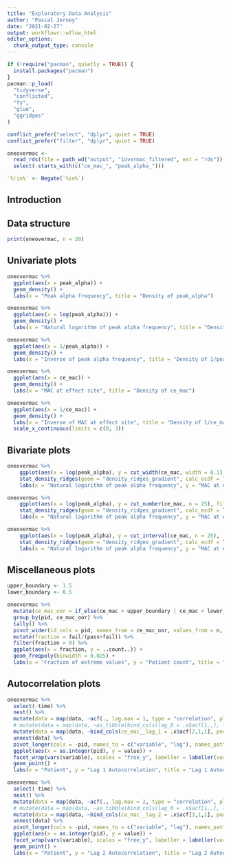 ```yaml
---
title: "Exploratory Data Analysis"
author: "Pascal Jerney"
date: "2021-02-27"
output: workflowr::wflow_html
editor_options:
  chunk_output_type: console
---
```


```r

if (!require("pacman", quietly = TRUE)) {
  install.packages("pacman")
}
pacman::p_load(
  "tidyverse",
  "conflicted",
  "fs",
  "glue",
  "ggridges"
)

conflict_prefer("select", "dplyr", quiet = TRUE)
conflict_prefer("filter", "dplyr", quiet = TRUE)

oneovermac <-
  read_rds(file = path_wd("output", "1overmac_filtered", ext = "rds")) %>%
  select(-starts_with(c("ce_mac_", "peak_alpha_")))

`%!in%` <- Negate(`%in%`)

```

## Introduction


## Data structure

```r

print(oneovermac, n = 20)

```

## Univariate plots

```r

oneovermac %>%
  ggplot(aes(x = peak_alpha)) +
  geom_density() +
  labs(x = "Peak alpha frequency", title = "Density of peak_alpha")

oneovermac %>%
  ggplot(aes(x = log(peak_alpha))) +
  geom_density() +
  labs(x = "Natural logarithm of peak alpha frequency", title = "Density of log(peak_alpha)")

oneovermac %>%
  ggplot(aes(x = 1/peak_alpha)) +
  geom_density() +
  labs(x = "Inverse of peak alpha frequency", title = "Density of 1/peak_alpha")

oneovermac %>%
  ggplot(aes(x = ce_mac)) +
  geom_density() +
  labs(x = "MAC at effect site", title = "Density of ce_mac")

oneovermac %>%
  ggplot(aes(x = 1/ce_mac)) +
  geom_density() +
  labs(x = "Inverse of MAC at effect site", title = "Density of 1/ce_mac") +
  scale_x_continuous(limits = c(0, 3))

```

## Bivariate plots

```r

oneovermac %>%
    ggplot(aes(x = log(peak_alpha), y = cut_width(ce_mac, width = 0.1), fill = factor(stat(quantile)))) +
    stat_density_ridges(geom = "density_ridges_gradient", calc_ecdf = TRUE, quantile_lines = TRUE, quantiles = 4) +
    labs(x = "Natural logarithm of peak alpha frequency", y = "MAC at effect site", title = "Peak alpha frequency by ceMAC", subtitle = "Fixed bin width [0.1]") + scale_fill_viridis_d(name = "Quartiles")

oneovermac %>%
    ggplot(aes(x = log(peak_alpha), y = cut_number(ce_mac, n = 25), fill = factor(stat(quantile)))) +
    stat_density_ridges(geom = "density_ridges_gradient", calc_ecdf = TRUE, quantile_lines = TRUE, quantiles = 4) +
    labs(x = "Natural logarithm of peak alpha frequency", y = "MAC at effect site", title = "Peak alpha frequency by ceMAC", subtitle = "Equal number of observations per bin [25 bins]") + scale_fill_viridis_d(name = "Quartiles")

oneovermac %>%
    ggplot(aes(x = log(peak_alpha), y = cut_interval(ce_mac, n = 25), fill = factor(stat(quantile)))) +
    stat_density_ridges(geom = "density_ridges_gradient", calc_ecdf = TRUE, quantile_lines = TRUE, quantiles = 4) +
    labs(x = "Natural logarithm of peak alpha frequency", y = "MAC at effect site", title = "Peak alpha frequency by ceMAC", subtitle = "Equal range [25 bins]") + scale_fill_viridis_d(name = "Quartiles")

```

## Miscellaneous plots

```r

upper_boundary <- 1.5
lower_boundary <- 0.5

oneovermac %>%
  mutate(ce_mac_oor = if_else(ce_mac > upper_boundary | ce_mac < lower_boundary, "fail", "pass")) %>%
  group_by(pid, ce_mac_oor) %>%
  tally() %>%
  pivot_wider(id_cols = pid, names_from = ce_mac_oor, values_from = n, values_fill = 0) %>%
  mutate(fraction = fail/(pass+fail)) %>%
  filter(fraction > 0) %>%
  ggplot(aes(x = fraction, y = ..count..)) +
  geom_freqpoly(binwidth = 0.025) +
  labs(x = "Fraction of extreme values", y = "Patient count", title = "Fraction of extreme ceMAC values per patient (patients with 0 extreme values excluded)", subtitle = glue("Upper boundary: ", upper_boundary, ", lower boundary: ", lower_boundary))

```

## Autocorrelation plots

```r

oneovermac %>%
  select(-time) %>%
  nest() %>%
  mutate(data = map(data, ~acf(., lag.max = 1, type = "correlation", plot = FALSE))) %>%
  # mutate(data = map(data, ~as_tibble(bind_cols(lag_0 = .x$acf[1,,], lag_1 = .x$acf[2,,])))) %>%
  mutate(data = map(data, ~bind_cols(ce_mac__lag_1 = .x$acf[2,1,1], peak_alpha__lag_1 = .x$acf[2,2,2]))) %>%
  unnest(data) %>%
  pivot_longer(cols = -pid, names_to = c("variable", "lag"), names_pattern = "(.*)__lag_(.*)") %>%
  ggplot(aes(x = as.integer(pid), y = value)) +
  facet_wrap(vars(variable), scales = "free_y", labeller = labeller(variable = c("ce_mac" = "ceMAC", "peak_alpha" = "Peak alpha frequency"))) +
  geom_point() +
  labs(x = "Patient", y = "Lag 1 Autocorrelation", title = "Lag 1 Autocorrelation by variable")

oneovermac %>%
  select(-time) %>%
  nest() %>%
  mutate(data = map(data, ~acf(., lag.max = 2, type = "correlation", plot = FALSE))) %>%
  # mutate(data = map(data, ~as_tibble(bind_cols(lag_0 = .x$acf[1,,], lag_1 = .x$acf[2,,])))) %>%
  mutate(data = map(data, ~bind_cols(ce_mac__lag_2 = .x$acf[3,1,1], peak_alpha__lag_2 = .x$acf[3,2,2]))) %>%
  unnest(data) %>%
  pivot_longer(cols = -pid, names_to = c("variable", "lag"), names_pattern = "(.*)__lag_(.*)") %>%
  ggplot(aes(x = as.integer(pid), y = value)) +
  facet_wrap(vars(variable), scales = "free_y", labeller = labeller(variable = c("ce_mac" = "ceMAC", "peak_alpha" = "Peak alpha frequency"))) +
  geom_point() +
  labs(x = "Patient", y = "Lag 2 Autocorrelation", title = "Lag 2 Autocorrelation by variable")

```
